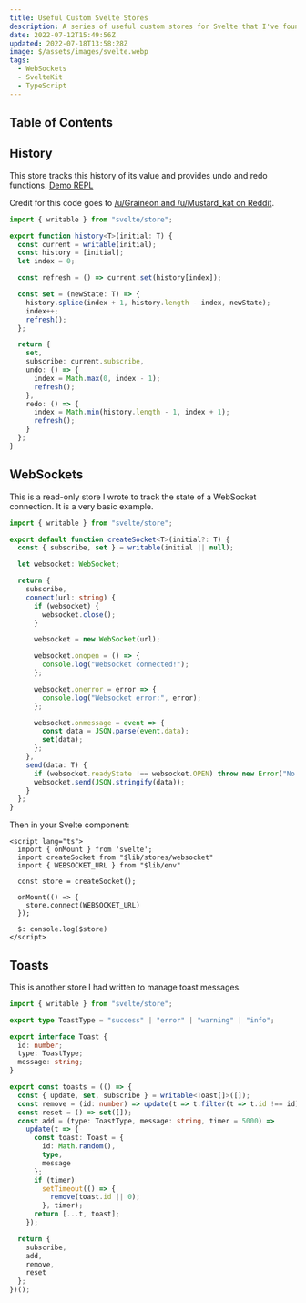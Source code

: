 ---
title: Useful Custom Svelte Stores
description: A series of useful custom stores for Svelte that I've found online. Credit given to original authors.
date: 2022-07-12T15:49:56Z
updated: 2022-07-18T13:58:28Z
image: $/assets/images/svelte.webp
tags:
  - WebSockets
  - SvelteKit
  - TypeScript
---

## Table of Contents

## History

This store tracks this history of its value and provides undo and redo functions. [Demo REPL](https://svelte.dev/repl/c43afaefbd1c4bfe86a1d9868acdb00a?version=3.49.0)

Credit for this code goes to [/u/Graineon and /u/Mustard_kat on Reddit](https://www.reddit.com/r/sveltejs/comments/vx86oo/comment/ifupe23/?utm_source=reddit&utm_medium=web2x&context=3).

```ts
import { writable } from "svelte/store";

export function history<T>(initial: T) {
  const current = writable(initial);
  const history = [initial];
  let index = 0;

  const refresh = () => current.set(history[index]);

  const set = (newState: T) => {
    history.splice(index + 1, history.length - index, newState);
    index++;
    refresh();
  };

  return {
    set,
    subscribe: current.subscribe,
    undo: () => {
      index = Math.max(0, index - 1);
      refresh();
    },
    redo: () => {
      index = Math.min(history.length - 1, index + 1);
      refresh();
    }
  };
}
```

## WebSockets

This is a read-only store I wrote to track the state of a WebSocket connection. It is a very basic example.

```ts
import { writable } from "svelte/store";

export default function createSocket<T>(initial?: T) {
  const { subscribe, set } = writable(initial || null);

  let websocket: WebSocket;

  return {
    subscribe,
    connect(url: string) {
      if (websocket) {
        websocket.close();
      }

      websocket = new WebSocket(url);

      websocket.onopen = () => {
        console.log("Websocket connected!");
      };

      websocket.onerror = error => {
        console.log("Websocket error:", error);
      };

      websocket.onmessage = event => {
        const data = JSON.parse(event.data);
        set(data);
      };
    },
    send(data: T) {
      if (websocket.readyState !== websocket.OPEN) throw new Error("No websocket connection");
      websocket.send(JSON.stringify(data));
    }
  };
}
```

Then in your Svelte component:

```svelte
<script lang="ts">
  import { onMount } from 'svelte';
  import createSocket from "$lib/stores/websocket"
  import { WEBSOCKET_URL } from "$lib/env"

  const store = createSocket();

  onMount(() => {
    store.connect(WEBSOCKET_URL)
  });

  $: console.log($store)
</script>
```

## Toasts

This is another store I had written to manage toast messages.

```ts
import { writable } from "svelte/store";

export type ToastType = "success" | "error" | "warning" | "info";

export interface Toast {
  id: number;
  type: ToastType;
  message: string;
}

export const toasts = (() => {
  const { update, set, subscribe } = writable<Toast[]>([]);
  const remove = (id: number) => update(t => t.filter(t => t.id !== id));
  const reset = () => set([]);
  const add = (type: ToastType, message: string, timer = 5000) =>
    update(t => {
      const toast: Toast = {
        id: Math.random(),
        type,
        message
      };
      if (timer)
        setTimeout(() => {
          remove(toast.id || 0);
        }, timer);
      return [...t, toast];
    });

  return {
    subscribe,
    add,
    remove,
    reset
  };
})();
```